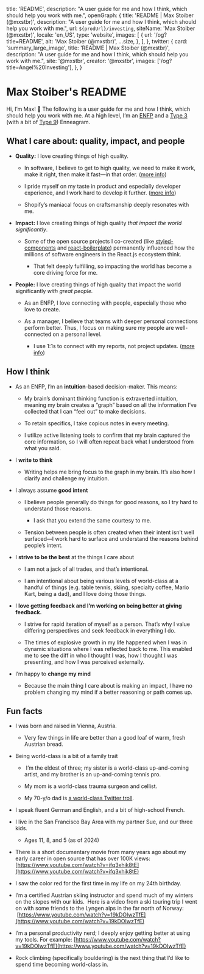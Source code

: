 
  title: 'README',
  description:
    "A user guide for me and how I think, which should help you work with me.",
  openGraph: {
    title: 'README | Max Stoiber (@mxstbr)',
    description:
      "A user guide for me and how I think, which should help you work with me.",
    url: `${prodUrl}/investing`,
    siteName: 'Max Stoiber (@mxstbr)',
    locale: 'en_US',
    type: 'website',
    images: [
      {
        url: '/og?title=README',
        alt: 'Max Stoiber (@mxstbr)',
        ...size,
      },
    ],
  },
  twitter: {
    card: 'summary_large_image',
    title: 'README | Max Stoiber (@mxstbr)',
    description:
      "A user guide for me and how I think, which should help you work with me.",
    site: '@mxstbr',
    creator: '@mxstbr',
    images: ['/og?title=Angel%20Investing'],
  },
}

<Prose>

# Max Stoiber's README

Hi, I’m Max! 👋 The following is a user guide for me and how I think, which should help you work with me. At a high level, I’m an [ENFP](https://www.16personalities.com/enfp-personality) and a [Type 3](https://www.enneagraminstitute.com/type-3/) (with a bit of [Type 9](https://www.enneagraminstitute.com/type-9/)) Enneagram.

## What I care about: quality, impact, and people

- **Quality:** I love creating things of high quality.

  - In software, I believe to get to high quality, we need to make it work, make it right, then make it fast—in that order. ([more info](https://mxstbr.com/notes/taste#make-it-work-make-it-right-make-it-fastin-that-order))

  - I pride myself on my taste in product and especially developer experience, and I work hard to develop it further. ([more info](https://mxstbr.com/notes/taste))

  - Shopify’s maniacal focus on craftsmanship deeply resonates with me. 

- **Impact:** I love creating things of high quality _that impact the world significantly_.

  - Some of the open source projects I co-created (like [styled-components](https://github.com/styled-components/styled-components) and [react-boilerplate](https://github.com/react-boilerplate/react-boilerplate)) permanently influenced how the millions of software engineers in the React.js ecosystem think.

    - That felt deeply fulfilling, so impacting the world has become a core driving force for me.

- **People:** I love creating things of high quality that impact the world significantly _with great people._

  - As an ENFP, I love connecting with people, especially those who love to create.

  - As a manager, I believe that teams with deeper personal connections perform better. Thus, I focus on making sure my people are well-connected on a personal level. 

    - I use 1:1s to connect with my reports, not project updates. ([more info](https://mxstbr.com/notes/1-on-1s))


## How I think

- As an ENFP, I’m an **intuition**-based decision-maker. This means:

  - My brain’s dominant thinking function is extraverted intuition, meaning my brain creates a “graph” based on all the information I’ve collected that I can “feel out” to make decisions.

  - To retain specifics, I take copious notes in every meeting.

  - I utilize active listening tools to confirm that my brain captured the core information, so I will often repeat back what I understood from what you said.

- I **write to think**

  - Writing helps me bring focus to the graph in my brain. It’s also how I clarify and challenge my intuition.

- I always assume **good intent**

  - I believe people generally do things for good reasons, so I try hard to understand those reasons.

    - I ask that you extend the same courtesy to me.

  - Tension between people is often created when their intent isn’t well surfaced—I work hard to surface and understand the reasons behind people’s intent. 

- I **strive to be the best** at the things I care about

  - I am not a jack of all trades, and that’s intentional.

  - I am intentional about being various levels of world-class at a handful of things (e.g. table tennis, skiing, specialty coffee, Mario Kart, being a dad), and I love doing those things.

- I **love getting feedback and I’m working on being better at giving feedback.**

  - I strive for rapid iteration of myself as a person. That’s why I value differing perspectives and seek feedback in everything I do.

  - The times of explosive growth in my life happened when I was in dynamic situations where I was reflected back to me. This enabled me to see the diff in who I thought I was, how I thought I was presenting, and how I was perceived externally. 

- I’m happy to **change my mind**

  - Because the main thing I care about is making an impact, I have no problem changing my mind if a better reasoning or path comes up.


## Fun facts

- I was born and raised in Vienna, Austria.

  - Very few things in life are better than a good loaf of warm, fresh Austrian bread.

- Being world-class is a bit of a family trait

  -  I’m the eldest of three; my sister is a world-class up-and-coming artist, and my brother is an up-and-coming tennis pro.

  - My mom is a world-class trauma surgeon and cellist.

  - My 70-y/o dad is [a world-class Twitter troll](https://x.com/stoiber_manfred/status/1675202927051546624/photo/1).

- I speak fluent German and English, and a bit of high-school French.

- I live in the San Francisco Bay Area with my partner Sue, and our three kids.

  - Ages 11, 8, and 5 (as of 2024)

- There is a short documentary movie from many years ago about my early career in open source that has over 100K views: [https://www.youtube.com/watch?v=ifq3xhik8tE](https://www.youtube.com/watch?v=ifq3xhik8tE)

- I saw the color red for the first time in my life on my 24th birthday.

- I’m a certified Austrian skiing instructor and spend much of my winters on the slopes with our kids.  Here is a video from a ski touring trip I went on with some friends to the Lyngen alps in the far north of Norway:  [https://www.youtube.com/watch?v=19kDOIwzTfE](https://www.youtube.com/watch?v=19kDOIwzTfE)

- I’m a personal productivity nerd; I deeply enjoy getting better at using my tools. For example: [https://www.youtube.com/watch?v=19kDOIwzTfE](https://www.youtube.com/watch?v=19kDOIwzTfE)

- Rock climbing (specifically bouldering) is the next thing that I’d like to spend time becoming world-class in.

</Prose>
